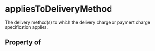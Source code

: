 # appliesToDeliveryMethod

The delivery method(s) to which the delivery charge or payment charge specification applies.

## Property of



